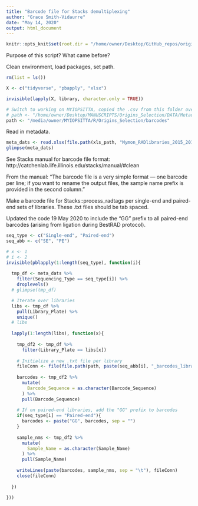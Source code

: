 ```yaml
---
title: "Barcode file for Stacks demultiplexing"
author: "Grace Smith-Vidaurre"
date: "May 14, 2020"
output: html_document
---
```


```r

knitr::opts_knit$set(root.dir = "/home/owner/Desktop/GitHub_repos/origins-selection")

```

Purpose of this script? What came before?

Clean environment, load packages, set path.
```r

rm(list = ls())

X <- c("tidyverse", "pbapply", "xlsx")

invisible(lapply(X, library, character.only = TRUE))

# Switch to working on MYIOPSITTA, copied the .csv from this folder over
# path <- "/home/owner/Desktop/MANUSCRIPTS/Origins_Selection/DATA/Metadata_Barcodes"
path <- "/media/owner/MYIOPSITTA/R/Origins_Selection/barcodes"

```

Read in metadata.
```r

meta_dats <- read.xlsx(file.path(xls_path, "Mymon_RADlibraries_2015_2019_CombinedMetadata.xlsx"))
glimpse(meta_dats)

```

See Stacks manual for barcode file format: http://catchenlab.life.illinois.edu/stacks/manual/#clean

From the manual: "The barcode file is a very simple format — one barcode per line; if you want to rename the output files, the sample name prefix is provided in the second column."

Make a barcode file for Stacks::process_radtags per single-end and paired-end sets of libraries. These .txt files should be tab spaced.

Updated the code 19 May 2020 to include the "GG" prefix to all paired-end barcodes (arising from ligation during BestRAD protocol).
```r

seq_type <- c("Single-end", "Paired-end")
seq_abb <- c("SE", "PE")

# x <- 1
# i <- 2
invisible(pblapply(1:length(seq_type), function(i){
  
  tmp_df <- meta_dats %>%
    filter(Sequencing_Type == seq_type[i]) %>%
    droplevels()
  # glimpse(tmp_df)

  # Iterate over libraries
  libs <- tmp_df %>%
    pull(Library_Plate) %>%
    unique()
  # libs
  
  lapply(1:length(libs), function(x){
    
    tmp_df2 <- tmp_df %>%
      filter(Library_Plate == libs[x])
  
    # Initialize a new .txt file per library
    fileConn <- file(file.path(path, paste(seq_abb[i], "_barcodes_library", libs[x], ".txt", sep = "")))
  
    barcodes <- tmp_df2 %>%
      mutate(
        Barcode_Sequence = as.character(Barcode_Sequence)
      ) %>%
      pull(Barcode_Sequence)
    
    # If on paired-end libraries, add the "GG" prefix to barcodes
    if(seq_type[i] == "Paired-end"){
      barcodes <- paste("GG", barcodes, sep = "")
    }
    
    sample_nms <- tmp_df2 %>%
      mutate(
        Sample_Name = as.character(Sample_Name)
      ) %>%
      pull(Sample_Name)
    
    writeLines(paste(barcodes, sample_nms, sep = "\t"), fileConn)
    close(fileConn)
    
  })
  
}))


```